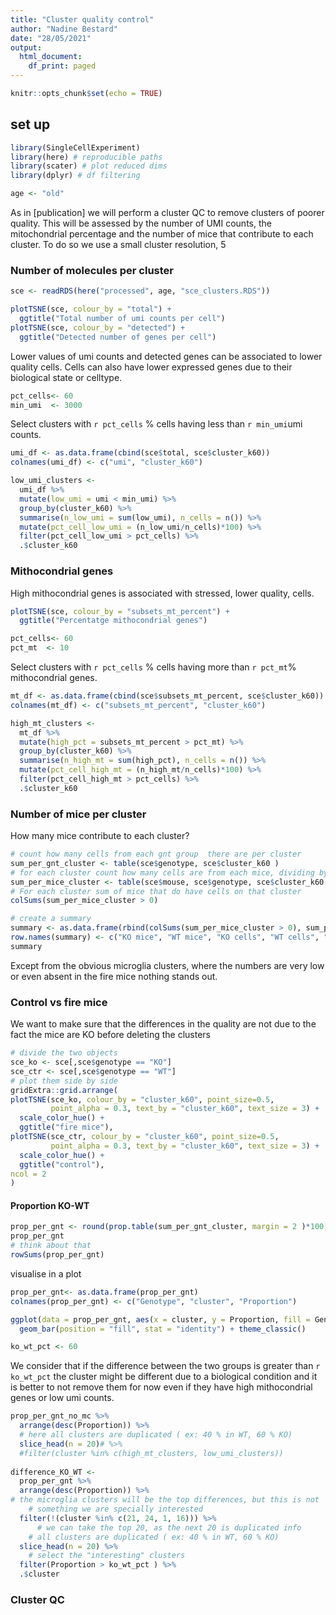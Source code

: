 ```yaml
---
title: "Cluster quality control"
author: "Nadine Bestard"
date: "28/05/2021"
output:
  html_document:
    df_print: paged
---
```


```r
knitr::opts_chunk$set(echo = TRUE)
```

## set up

```r
library(SingleCellExperiment)
library(here) # reproducible paths
library(scater) # plot reduced dims
library(dplyr) # df filtering

```

```r
age <- "old"
```

As in [publication] we will perform a cluster QC to remove clusters of poorer quality. This will be assessed by the number of UMI counts, the mitochondrial percentage and the number of mice that contribute to each cluster. To do so we use a small cluster resolution, 5

### Number of molecules per cluster

```r
sce <- readRDS(here("processed", age, "sce_clusters.RDS"))
```

```r
plotTSNE(sce, colour_by = "total") + 
  ggtitle("Total number of umi counts per cell")
plotTSNE(sce, colour_by = "detected") +
  ggtitle("Detected number of genes per cell")
```

Lower values of umi counts and detected genes can be associated to lower quality cells. Cells can also have lower expressed genes due to their biological state or celltype.


```r
pct_cells<- 60
min_umi  <- 3000
```


Select clusters with `r pct_cells` % cells having less than `r min_umi`umi counts.

```r
umi_df <- as.data.frame(cbind(sce$total, sce$cluster_k60))
colnames(umi_df) <- c("umi", "cluster_k60")

low_umi_clusters <- 
  umi_df %>% 
  mutate(low_umi = umi < min_umi) %>% 
  group_by(cluster_k60) %>% 
  summarise(n_low_umi = sum(low_umi), n_cells = n()) %>%
  mutate(pct_cell_low_umi = (n_low_umi/n_cells)*100) %>% 
  filter(pct_cell_low_umi > pct_cells) %>% 
  .$cluster_k60

```

### Mithocondrial genes

High mithocondrial genes is associated with stressed, lower quality, cells.

```r
plotTSNE(sce, colour_by = "subsets_mt_percent") + 
  ggtitle("Percentatge mithocondrial genes")
```

```r
pct_cells<- 60
pct_mt  <- 10
```


Select clusters with `r pct_cells` % cells having more than `r pct_mt`% mithocondrial genes.

```r
mt_df <- as.data.frame(cbind(sce$subsets_mt_percent, sce$cluster_k60))
colnames(mt_df) <- c("subsets_mt_percent", "cluster_k60")

high_mt_clusters <- 
  mt_df %>% 
  mutate(high_pct = subsets_mt_percent > pct_mt) %>% 
  group_by(cluster_k60) %>% 
  summarise(n_high_mt = sum(high_pct), n_cells = n()) %>% 
  mutate(pct_cell_high_mt = (n_high_mt/n_cells)*100) %>% 
  filter(pct_cell_high_mt > pct_cells) %>% 
  .$cluster_k60

```



### Number of mice per cluster

How many mice contribute to each cluster?

```r
# count how many cells from each gnt group  there are per cluster
sum_per_gnt_cluster <- table(sce$genotype, sce$cluster_k60 )
# for each cluster count how many cells are from each mice, dividing by KO and WT mice
sum_per_mice_cluster <- table(sce$mouse, sce$genotype, sce$cluster_k60 )
# For each cluster sum of mice that do have cells on that cluster
colSums(sum_per_mice_cluster > 0)

# create a summary 
summary <- as.data.frame(rbind(colSums(sum_per_mice_cluster > 0), sum_per_gnt_cluster, colSums(sum_per_gnt_cluster)))
row.names(summary) <- c("KO mice", "WT mice", "KO cells", "WT cells", "total cells")
summary
```

Except from the obvious microglia clusters, where the numbers are very low or even absent in the fire mice nothing stands out. 

### Control vs fire mice

We want to make sure that the differences in the quality are not due to the fact the mice are KO before deleting the clusters

```r
# divide the two objects
sce_ko <- sce[,sce$genotype == "KO"]
sce_ctr <- sce[,sce$genotype == "WT"]
# plot them side by side
gridExtra::grid.arrange(
plotTSNE(sce_ko, colour_by = "cluster_k60", point_size=0.5,
         point_alpha = 0.3, text_by = "cluster_k60", text_size = 3) +
  scale_color_hue() +
  ggtitle("fire mice"),
plotTSNE(sce_ctr, colour_by = "cluster_k60", point_size=0.5,
         point_alpha = 0.3, text_by = "cluster_k60", text_size = 3) +
  scale_color_hue() +
  ggtitle("control"), 
ncol = 2
)
```

#### Proportion KO-WT

```r
prop_per_gnt <- round(prop.table(sum_per_gnt_cluster, margin = 2 )*100, 2)
prop_per_gnt
# think about that
rowSums(prop_per_gnt)


```


visualise in a plot
```r
prop_per_gnt<- as.data.frame(prop_per_gnt)
colnames(prop_per_gnt) <- c("Genotype", "cluster", "Proportion")

ggplot(data = prop_per_gnt, aes(x = cluster, y = Proportion, fill = Genotype)) +
  geom_bar(position = "fill", stat = "identity") + theme_classic() 

```


```r
ko_wt_pct <- 60
```

We consider that if the difference between the two groups is greater than 
`r ko_wt_pct` the cluster might be different due to a biological condition
and it is better to not remove them for now even if they have high mithocondrial
genes or low umi counts. 

```r
prop_per_gnt_no_mc %>% 
  arrange(desc(Proportion)) %>% 
  # here all clusters are duplicated ( ex: 40 % in WT, 60 % KO)
  slice_head(n = 20)# %>% 
  #filter(cluster %in% c(high_mt_clusters, low_umi_clusters))
  
difference_KO_WT <-
  prop_per_gnt %>% 
  arrange(desc(Proportion)) %>% 
# the microglia clusters will be the top differences, but this is not 
    # something we are specially interested
  filter(!(cluster %in% c(21, 24, 1, 16))) %>% 
      # we can take the top 20, as the next 20 is duplicated info
    # all clusters are duplicated ( ex: 40 % in WT, 60 % KO) 
  slice_head(n = 20) %>% 
    # select the "interesting" clusters
  filter(Proportion > ko_wt_pct ) %>% 
  .$cluster
```

### Cluster QC

